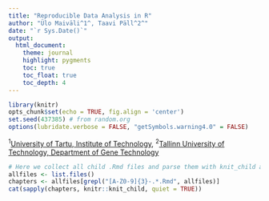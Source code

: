 ```yaml
---
title: "Reproducible Data Analysis in R"
author: "Ülo Maiväli^1^, Taavi Päll^2^"
date: "`r Sys.Date()`" 
output:
  html_document:
    theme: journal
    highlight: pygments
    toc: true
    toc_float: true
    toc_depth: 4
---
```


```r
library(knitr)
opts_chunk$set(echo = TRUE, fig.align = 'center')
set.seed(437385) # from random.org
options(lubridate.verbose = FALSE, "getSymbols.warning4.0" = FALSE)
```

^1^[University of Tartu, Institute of Technology](http://www.tuit.ut.ee/en), 
^2^[Tallinn University of Technology, Department of Gene Technology](http://www.ttu.ee/faculty-of-science/department-of-gene-technology/)

```r
# Here we collect all child .Rmd files and parse them with knit_child and cat output into main document
allfiles <- list.files()
chapters <- allfiles[grepl("[A-Z0-9]{3}-.*.Rmd", allfiles)]
cat(sapply(chapters, knitr::knit_child, quiet = TRUE))
```
